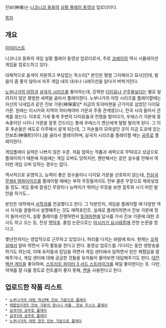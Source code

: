 진보(神保)는 [[니코니코 동화]]의 [[실황 플레이 동영상]] 업로더이다.

[[목차]]

== 개요 ==

[http://www.nicovideo.jp/mylist/17739507 마이리스트]

니코니코 동화의 게임 실황 플레이 동영상 업로더로서, 주로 [[코에이]]의 역사 시뮬레이션 게임을 업로드하고 있다.

대체적으로 음색이 차분하고 부담없는 목소리[* 본인은 평범 그자체라고 묘사]인데, 발음이 좀 좋지 않아서 자주 게임 내의 대사나 나레이션을 읽다가 버벅거린다.

[[노부나가의 야망]]과 [[삼국지 시리즈]]를 좋아하는데, 강력한 [[다이묘]]나 [[군주]]들보다는 별로 알려지지 않은 평범한 세력을 골라서 플레이한다. 노부나가의 야망 시리즈를 플레이할때는 자신의 닉네임과 같은 진보 가문(神保家)[* 지금의 토야마현을 근거지로 삼았던 다이묘 가문. 원래는 이시카와 지역의 하타케야마 가문과 주종 관계였으나, 전국 시대 들어서 관계를 끊는다. 이후로 기세 좋게 주변의 다이묘들과 전쟁을 벌이다가, 우에스기 가문에 종속중이던 시이나 가문을 잘못 건드리는 통에 우에스기 켄신에게 탈탈 털리게 된다. 그 이후 후손들은 에도로 이주해서 살게 되는데, 그 자손들이 모여살던 곳이 지금 도쿄에 있는 진보쵸(神保町)이다.]을 골라서 플레이하며, 삼국지 시리즈를 플레이할 때는 [[공주]]로 플레이한다.

게임플레이 실력은 나쁘지 않은 수준. 처음 접하는 작품과 세력으로 무턱대고 상급으로 플레이하기 때문에 처음에는 게임 오버도 당하지만, 웬만해서는 같은 실수를 안해서 여러번 게임 오버 당하는 경우는 없다.

역사적으로 유명하고, 능력이 좋은 장수들이나 다이묘 가문을 선호하지 않는데, [[진삼국무쌍4 엠파이어즈]]를 플레이할 때에는 부하 무장들까지도 전부 클론 무장으로 채워넣었을 정도. 게임 중에 잘생긴 무장이나 능력치가 뛰어난 무장을 보면 질투와 시기 어린 발언을 하기도...

본인은 대학에서 [[사학과]]를 전공했다고 한다. 그 덕분인지, 게임을 플레이할 때 다양한 역사 지식을 곁들어서 설명해주는 것도 매력포인트. 실제로 플레이하면서 진보 가문에 정이 들어서인지, 실황 플레이를 진행하면서 [[토야마]]현에 답사를 가서 진보 가문에 대한 조사도 하고 오는 등, 진성 [[역덕후]]. 졸업 논문으로는 [[아시카가 요시테루]]에 관한 논문을 썼다고.

몇년전까지는 영업직으로 근무하고 있었으나, 허리를 다치는 바람에 퇴사. 현재는 [[오락실]]에서 알바 뛰면서 구직 활동을 한다고 한다. 동영상 업로드를 기다리는 동안 생방송을 하기도 하는데, 이때 유저들과 잡담을 하면서 게임 센터에서 일하면서 얻은 체험담을 말해주거나, 게임 센터에 대해 궁금한 것들을 유저들이 물어보면 대답해주기도 한다. [[대전 액션 게임]]을 좋아하며, [[스트리트 파이터 3 서드 스트라이크]]를 제일 좋아한다는 듯. 다만, 약캐를 잘 다룰 정도로 컨트롤이 좋지 못해, [[켄]]을 사용한다고 한다.

== 업로드한 작품 리스트 ==

 * [http://www.nicovideo.jp/mylist/10265820 노부나가의 야망 혁신PK 진보 가문으로 플레이]
 * [http://www.nicovideo.jp/mylist/18650197 태합입지전5 진보 가문의 망나니 아들, 진보 우스오 플레이]
 * [http://www.nicovideo.jp/mylist/14945059 삼국지5 공주로 플레이]
 * [http://www.nicovideo.jp/mylist/20932502 삼국지9 공주로 플레이]
 * [http://www.nicovideo.jp/mylist/39623381 노부나가의 야망 창조 진보 가문으로 플레이]

